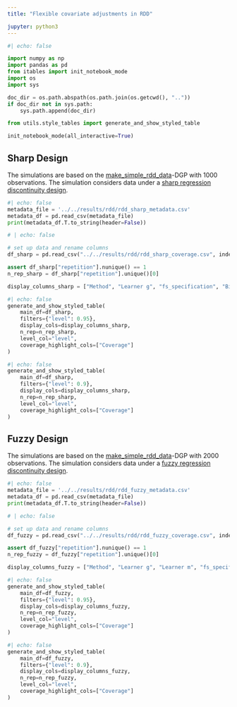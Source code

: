 ```yaml
---
title: "Flexible covariate adjustments in RDD"

jupyter: python3
---
```



```python
#| echo: false

import numpy as np
import pandas as pd
from itables import init_notebook_mode
import os
import sys

doc_dir = os.path.abspath(os.path.join(os.getcwd(), ".."))
if doc_dir not in sys.path:
    sys.path.append(doc_dir)

from utils.style_tables import generate_and_show_styled_table

init_notebook_mode(all_interactive=True)
```

## Sharp Design

The simulations are based on the [make_simple_rdd_data](https://docs.doubleml.org/stable/api/generated/doubleml.rdd.datasets.make_simple_rdd_data.html#doubleml.rdd.datasets.make_simple_rdd_data)-DGP with $1000$ observations. The simulation considers data under a [sharp regression discontinuity design](https://docs.doubleml.org/stable/guide/models.html#sharp-regression-discontinuity-design).

::: {.callout-note title="Metadata"  collapse="true"}

```python
#| echo: false
metadata_file = '../../results/rdd/rdd_sharp_metadata.csv'
metadata_df = pd.read_csv(metadata_file)
print(metadata_df.T.to_string(header=False))
```

:::

```python
# | echo: false

# set up data and rename columns
df_sharp = pd.read_csv("../../results/rdd/rdd_sharp_coverage.csv", index_col=None)

assert df_sharp["repetition"].nunique() == 1
n_rep_sharp = df_sharp["repetition"].unique()[0]

display_columns_sharp = ["Method", "Learner g", "fs_specification", "Bias", "CI Length", "Coverage"]
```

```python
#| echo: false
generate_and_show_styled_table(
    main_df=df_sharp,
    filters={"level": 0.95},
    display_cols=display_columns_sharp,
    n_rep=n_rep_sharp,
    level_col="level",
    coverage_highlight_cols=["Coverage"]
)
```

```python
#| echo: false
generate_and_show_styled_table(
    main_df=df_sharp,
    filters={"level": 0.9},
    display_cols=display_columns_sharp,
    n_rep=n_rep_sharp,
    level_col="level",
    coverage_highlight_cols=["Coverage"]
)
```


## Fuzzy Design

The simulations are based on the [make_simple_rdd_data](https://docs.doubleml.org/stable/api/generated/doubleml.rdd.datasets.make_simple_rdd_data.html#doubleml.rdd.datasets.make_simple_rdd_data)-DGP with $2000$ observations. The simulation considers data under a [fuzzy regression discontinuity design](https://docs.doubleml.org/stable/guide/models.html#fuzzy-regression-discontinuity-design).

::: {.callout-note title="Metadata"  collapse="true"}

```python
#| echo: false
metadata_file = '../../results/rdd/rdd_fuzzy_metadata.csv'
metadata_df = pd.read_csv(metadata_file)
print(metadata_df.T.to_string(header=False))
```

:::

```python
# | echo: false

# set up data and rename columns
df_fuzzy = pd.read_csv("../../results/rdd/rdd_fuzzy_coverage.csv", index_col=None)

assert df_fuzzy["repetition"].nunique() == 1
n_rep_fuzzy = df_fuzzy["repetition"].unique()[0]

display_columns_fuzzy = ["Method", "Learner g", "Learner m", "fs_specification", "Bias", "CI Length", "Coverage"]
```

```python
#| echo: false
generate_and_show_styled_table(
    main_df=df_fuzzy,
    filters={"level": 0.95},
    display_cols=display_columns_fuzzy,
    n_rep=n_rep_fuzzy,
    level_col="level",
    coverage_highlight_cols=["Coverage"]
)
```

```python
#| echo: false
generate_and_show_styled_table(
    main_df=df_fuzzy,
    filters={"level": 0.9},
    display_cols=display_columns_fuzzy,
    n_rep=n_rep_fuzzy,
    level_col="level",
    coverage_highlight_cols=["Coverage"]
)
```
